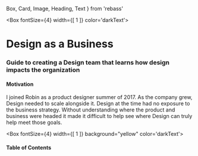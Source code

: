   Box,
  Card,
  Image,
  Heading,
  Text
} from 'rebass'

<Box
  fontSize={4}
  width={[ 1 ]}
  color='darkText'>

  # Design as a Business
  ### Guide to creating a Design team that learns how design impacts the organization

  #### Motivation
  I joined Robin as a product designer summer of 2017. As the company grew, Design needed to scale alongside it. Design at the time had no exposure to the business strategy. Without understanding where the product and business were headed it made it difficult to help see where Design can truly help meet those goals. 
</Box>

<Box
  fontSize={4}
  width={[ 1 ]}
  background="yellow"
  color='darkText'>

  #### Table of Contents
  <TableOfContents />
</Box>
